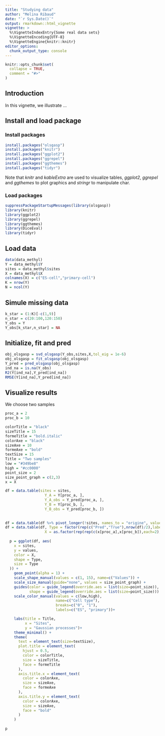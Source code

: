 ```yaml
---
title: "Studying data"
author: "Melina Ribaud"
date: "`r Sys.Date()`"
output: rmarkdown::html_vignette
vignette: >
  %\VignetteIndexEntry{Some real data sets}
  %\VignetteEncoding{UTF-8}
  %\VignetteEngine{knitr::knitr}
editor_options: 
  chunk_output_type: console
---
```


```r
knitr::opts_chunk$set(
  collapse = TRUE,
  comment = "#>"
)
```


## Introduction

In this vignette, we illustrate ... 

## Install and load package 

### Install packages
```r
install.packages("olsgasp")
install.packages("knitr")
install.packages("ggplot2")
install.packages("ggrepel")
install.packages("ggthemes")
install.packages("tidyr")
```

Note that *knitr* and *kableExtra* are used to visualize tables,  *ggplot2*, *ggrepel* and *ggthemes* to plot graphics and *stringr* to manipulate char.

### Load packages

```r
suppressPackageStartupMessages(library(olsgasp))
library(knitr)
library(ggplot2)
library(ggrepel)
library(ggthemes)
library(DiceEval)
library(tidyr)
```

## Load data

```r
data(data_methyl)
Y = data_methyl$Y
sites = data_methyl$sites
X = data_methyl$X
colnames(X) = c("ES-cell","primary-cell")
K = nrow(Y)
N = ncol(Y)
```


## Simule missing data 
```r
k_star = (1:K)[-c(1,9)]
n_star = c(20:100,120:150)
Y_obs = Y
Y_obs[k_star,n_star] = NA
```


## Initialize, fit and pred
```r
obj_olsgasp = svd_olsgasp(Y_obs,sites,X,tol_eig = 1e-6)
obj_olsgasp = fit_olsgasp(obj_olsgasp)
Y_pred = pred_olsgasp(obj_olsgasp)
ind_na = is.na(Y_obs)
R2(Y[ind_na],Y_pred[ind_na])
RMSE(Y[ind_na],Y_pred[ind_na])
```

## Visualize results
We choose two samples
```r
proc_a = 2
proc_b = 10
```



```r
colorTitle = "black"
sizeTitle = 15
formeTitle = "bold.italic"
colorAxe = "black"
sizeAxe = 10
formeAxe = "bold"
textSize = 15
Title = "Two samples"
low = "#349be8"
high = "#cc0000"
point_size = 2 
size_point_graph = c(2,3)
x = X

df = data.table(sites = sites,
                  Y_A = Y[proc_a, ],
                  Y_A_obs = Y_pred[proc_a, ],
                  Y_B = Y[proc_b, ],
                  Y_B_obs = Y_pred[proc_b, ])
  
  
df = data.table(df %>% pivot_longer(!sites, names_to = "origine", values_to = "values"))
df = data.table(df, Type = factor(rep(c("Pred","True"),nrow(df)/2),labels = c("True","Pred")), 
                  X = as.factor(rep(rep(c(x[proc_a],x[proc_b]),each=2),nrow(df)/4)))
    
  p = ggplot(df, aes(
    x = sites,
    y = values,
    color = X,
    shape = Type,
    size = Type
  )) +
    geom_point(alpha = 1) +
    scale_shape_manual(values = c(1, 15), name=c("Values")) + 
    scale_size_manual(guide="none", values = size_point_graph) +
    guides(color = guide_legend(override.aes = list(size=point_size)),
           shape = guide_legend(override.aes = list(size=point_size))) +
    scale_color_manual(values = c(low,high),
                       name=c("Cell type"),
                       breaks=c("0", "1"),
                       labels=c("ES", "primary"))+

    labs(title = Title,
         x = "Sites",
         y = "Gaussian processes")+
    theme_minimal() +
    theme(
      text = element_text(size=textSize),
      plot.title = element_text(
        hjust = 0.5,
        color = colorTitle,
        size = sizeTitle,
        face = formeTitle
      ),
      axis.title.x = element_text(
        color = colorAxe,
        size = sizeAxe,
        face = formeAxe
      ),
      axis.title.y = element_text(
        color = colorAxe,
        size = sizeAxe,
        face = "bold"
      )
    )
  
p

```
